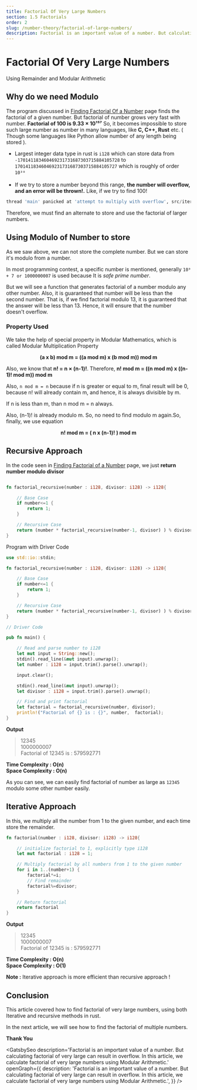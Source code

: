 ```yaml
---
title: Factorial Of Very Large Numbers
section: 1.5 Factorials
order: 2
slug: /number-theory/factorial-of-large-numbers/
description: Factorial is an important value of a number. But calculating factorial of very large can result in overflow. In this article, we calculate factorial of very large numbers using Modular Arithmetic.
---
```


# Factorial Of Very Large Numbers
Using Remainder and Modular Arithmetic

## Why do we need Modulo
The program discussed in [Finding Factorial Of a Number](/number-theory/factorial-of-number/) page finds the factorial of a given number. But factorial of number grows very fast with number. **Factorial of 100 is 9.33 × 10¹⁵⁷**
So, it becomes impossible to store such large number as number in many languages, like **C, C++, Rust** etc. ( Though some languages like Python allow number of any length being stored ).

* Largest integer data type in rust is `i128` which can store data from `-170141183460469231731687303715884105728` to `170141183460469231731687303715884105727` which is roughly of order `10³⁸` <br /> <br />
* If we try to store a number beyond this range, **the number will overflow, and an error will be thrown!.** Like, if we try to find 100!

```python
thread 'main' panicked at 'attempt to multiply with overflow', src/iterative.rs:10:9
```

Therefore, we must find an alternate to store and use the factorial of larger numbers.

## Using Modulo of Number to store

As we saw above, we can not store the complete number. But we can store it's modulo from a number.

In most programming contest, a specific number is mentioned, generally `10⁹ + 7 or 1000000007` is used because It is *safe prime number*.

But we will see a function that generates factorial of a number modulo any other number. Also, it is guaranteed that number will be less than the second number. That is, if we find factorial modulo 13, it is guaranteed that the answer will be less than 13.
Hence, it will ensure that the number doesn't overflow.

### Property Used

We take the help of special property in Modular Mathematics, which is called Modular Multiplication Property
<center> <b>(a x b) mod m = ((a mod m) x (b mod m)) mod m</b> </center>

Also, we know that **n! = n × (n-1)!**. Therefore,
**n! mod m = ((n mod m) x ((n-1)! mod m)) mod m**

Also, `n mod m = n` because if n is greater or equal to m, final result will be 0, because n! will already contain m, and hence, it is always divisible by m.

If n is less than m, than n mod m = n always.

Also, (n-1)! is already modulo m. So, no need to find modulo m again.So, finally, we use equation

<center> <b>n! mod m = ( n x (n-1)! ) mod m</b> </center>

## Recursive Approach

In the code seen in [Finding Factorial of a Number](/number-theory/factorial-of-number/) page, we just **return number modulo divisor**

```rust

fn factorial_recursive(number : i128, divisor: i128) -> i128{

    // Base Case
    if number<=1 {
        return 1;
    }

    // Recursive Case
    return (number * factorial_recursive(number-1, divisor) ) % divisor;
}
```
Program with Driver Code

```rust
use std::io::stdin;

fn factorial_recursive(number : i128, divisor: i128) -> i128{

    // Base Case
    if number<=1 {
        return 1;
    }

    // Recursive Case
    return (number * factorial_recursive(number-1, divisor) ) % divisor;
}

// Driver Code

pub fn main() {

    // Read and parse number to i128
    let mut input = String::new();
    stdin().read_line(&mut input).unwrap();
    let number : i128 = input.trim().parse().unwrap();

    input.clear();

    stdin().read_line(&mut input).unwrap();
    let divisor : i128 = input.trim().parse().unwrap();

    // Find and print factorial
    let factorial = factorial_recursive(number, divisor);
    println!("Factorial of {} is : {}", number,  factorial);
}
```
**Output**

>12345 <br/>
1000000007 <br/>
Factorial of 12345 is : 579592771


**Time Complexity : O(n)** <br/>
**Space Complexity : O(n)**

As you can see, we can easily find factorial of number as large as `12345` modulo some other number easily.

## Iterative Approach

In this, we multiply all the number from 1 to the given number, and each time store the remainder.

```rust
fn factorial(number : i128, divisor: i128) -> i128{

    // initialize factorial to 1, explicitly type i128
    let mut factorial : i128 = 1;

    // Multiply factorial by all numbers from 1 to the given number
    for i in 1..(number+1) {
        factorial*=i;
        // Find remainder
        factorial%=divisor;
    }

    // Return factorial
    return factorial
}
```
**Output**

>12345 <br/>
1000000007 <br/>
Factorial of 12345 is : 579592771

**Time Complexity : O(n)** <br/>
**Space Complexity : O(1)**

**Note :** Iterative approach is more efficient than recursive approach !

## Conclusion

This article covered how to find factorial of very large numbers, using both Iterative and recursive methods in rust.

In the next article, we will see how to find the factorial of multiple numbers.

**Thank You**



<GatsbySeo
    description='Factorial is an important value of a number. But calculating factorial of very large can result in overflow. In this article, we calculate factorial of very large numbers using Modular Arithmetic.'
    openGraph={{
        description: 'Factorial is an important value of a number. But calculating factorial of very large can result in overflow. In this article, we calculate factorial of very large numbers using Modular Arithmetic.',
    }}
/>